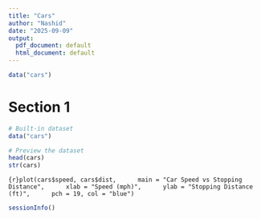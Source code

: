 ```yaml
---
title: "Cars"
author: "Nashid"
date: "2025-09-09"
output:
  pdf_document: default
  html_document: default
---
```

```r
data("cars")
```

# Section 1
```r
# Built-in dataset
data("cars")

# Preview the dataset
head(cars)
str(cars)
```


```{r}plot(cars$speed, cars$dist,
     main = "Car Speed vs Stopping Distance",
     xlab = "Speed (mph)",
     ylab = "Stopping Distance (ft)",
     pch = 19, col = "blue")
```
```r
sessionInfo()

```
